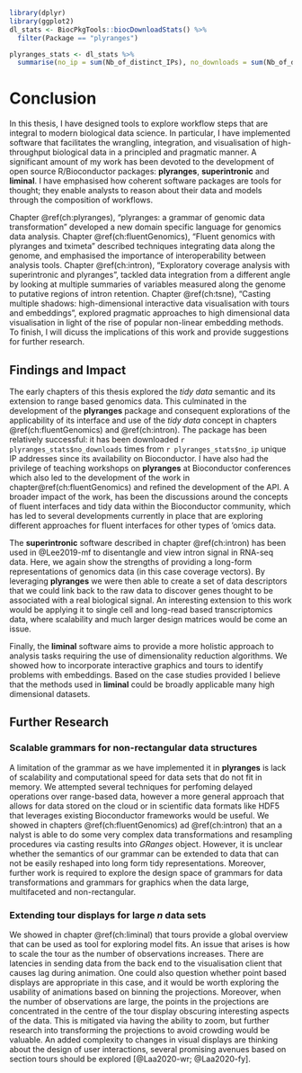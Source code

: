 ```r
library(dplyr)
library(ggplot2)
dl_stats <- BiocPkgTools::biocDownloadStats() %>%
  filter(Package == "plyranges")

plyranges_stats <- dl_stats %>% 
  summarise(no_ip = sum(Nb_of_distinct_IPs), no_downloads = sum(Nb_of_downloads))

```

# Conclusion  {#ch:conclusion}

In this thesis, I have designed tools to explore workflow steps
that are integral to modern biological data science. In particular, I have
implemented software that facilitates the wrangling, integration, and 
visualisation of high-throughput biological data in a principled and pragmatic
manner.  A significant amount of my work has been devoted to the development of 
open source R/Bioconductor packages: **plyranges**, **superintronic**
and **liminal**. I have emphasised how coherent software packages 
are tools for thought; they enable analysts to reason about their data and 
models through the composition of workflows. 

Chapter \@ref(ch:plyranges), "plyranges: a grammar of genomic data
transformation" developed a new domain specific language for genomics data analysis.
Chapter \@ref(ch:fluentGenomics), "Fluent genomics with plyranges and tximeta"
described techniques integrating data along the genome, and emphasised
the importance of interoperability between analysis tools. Chapter 
\@ref(ch:intron), "Exploratory coverage analysis with superintronic and 
plyranges", tackled data  integration from a different angle by looking at 
multiple summaries of variables measured along the genome to putative regions of 
intron retention.  Chapter \@ref(ch:tsne), "Casting multiple shadows: 
high-dimensional  interactive data visualisation with tours and embeddings", 
explored pragmatic approaches to high dimensional data visualisation in light of
the rise of popular non-linear embedding methods. 
To finish, I will dicuss the implications of this work and provide 
suggestions for further research.

## Findings and Impact

The early chapters of this thesis explored the *tidy data* semantic and its
extension to range based genomics data. This culminated in the development
of the **plyranges** package and consequent explorations of the applicability
of its interface and use of the *tidy data* concept in chapters 
\@ref(ch:fluentGenomics) and \@ref(ch:intron). The package has been relatively 
successful: it has been downloaded `r plyranges_stats$no_downloads` times from 
`r plyranges_stats$no_ip` unique IP addresses since its availability on 
Bioconductor. I have also had the privilege of teaching workshops on **plyranges**
at Bioconductor conferences which also led to the development of the work in 
chapter\@ref(ch:fluentGenomics) and refined the development of the API. A 
broader impact of the work, has been the discussions around the
concepts of fluent interfaces and tidy data within the Bioconductor community,
which has led to several developments currently in place that are exploring
different approaches for fluent interfaces for other types of 'omics data.

The **superintronic** software described in chapter \@ref(ch:intron) has
been used in @Lee2019-mf to disentangle and view intron signal in RNA-seq
data. Here, we again show the strengths of providing a long-form representations
of genomics data (in this case coverage vectors). By leveraging **plyranges**
we were then able to create a set of data descriptors that we could link back
to the raw data to discover genes thought to be associated with a real biological 
signal. An interesting extension to this work would be applying it to single
cell and long-read based transcriptomics data, where scalability and much
larger design matrices would be come an issue. 

Finally, the **liminal** software aims to provide a more holistic approach to
analysis tasks requiring the use of dimensionality reduction algorithms. We
showed how to incorporate interactive graphics and tours to identify problems
with embeddings. Based on the case studies provided I believe that the methods
used in **liminal** could be broadly applicable many high dimensional datasets.


## Further Research

### Scalable grammars for non-rectangular data structures

A limitation of the grammar as we have implemented it in 
**plyranges** is lack of scalability and computational speed for data sets
that do not fit in memory. We attempted several techniques for perfoming 
delayed operations over range-based data, however a more general approach
that allows for data stored on the cloud or in scientific data formats
like HDF5 that leverages existing Bioconductor frameworks would be useful.
We showed in chapters \@ref(ch:fluentGenomics) ad \@ref(ch:intron) that an a
nalyst is able to do some very complex data transformations and resampling 
procedures via casting results into *GRanges* object. However, it is unclear 
whether the semantics of our grammar can be extended to data that can not be 
easily reshaped into long form tidy representations. Moreover, further work
is required to explore the design space of grammars for data 
transformations and grammars for graphics when the data large, multifaceted
and non-rectangular. 

### Extending tour displays for large $n$ data sets

We showed in chapter \@ref(ch:liminal) that tours provide a global overview
that can be used as tool for exploring model fits. An issue that arises is
how to scale the tour as the number of observations increases. There are
latencies in sending data from the back end to the visualisation client
that causes lag during animation. One could also question whether point
based displays are appropriate in this case, and it would be worth exploring 
the usability of animations based on binning the projections. Moreover, 
when the number of observations are large, the points in the projections are 
concentrated in the centre of the tour display obscuring interesting aspects
of the data. This is mitigated via having
the ability to zoom, but further research into transforming the projections
to avoid crowding would be valuable. An added complexity to changes in visual
displays are thinking about the design of user interactions, several promising
avenues based on section tours should be explored [@Laa2020-wr; @Laa2020-fy].

